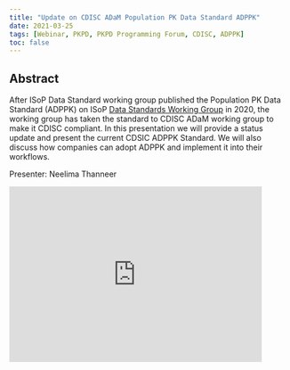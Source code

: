 ```yaml
---
title: "Update on CDISC ADaM Population PK Data Standard ADPPK"
date: 2021-03-25
tags: [Webinar, PKPD, PKPD Programming Forum, CDISC, ADPPK]
toc: false
---
```


## Abstract

After ISoP Data Standard working group published the Population PK Data Standard (ADPPK) on ISoP [Data Standards Working Group](https://nam04.safelinks.protection.outlook.com/?url=http%3A%2F%2Fgo-isop.org%2Fcommittees%2Fstandards-best-practices-committee%2Fdata-standards-working-group%2F&data=05%7C01%7Cvvaddady%40dsi.com%7C4e3fb94e9f4046ef510708da4b203329%7Cb0179487302644f7bcd625ed452138d0%7C0%7C0%7C637904898952420522%7CUnknown%7CTWFpbGZsb3d8eyJWIjoiMC4wLjAwMDAiLCJQIjoiV2luMzIiLCJBTiI6Ik1haWwiLCJXVCI6Mn0%3D%7C3000%7C%7C%7C&sdata=V5GmfrvKTmmIJ2C%2F%2FEVIcbOT8vkbcgn0LrwIpNo%2FpSo%3D&reserved=0) in 2020, the working group has taken the standard to CDISC ADaM working group to make it CDISC compliant. In this presentation we will provide a status update and present the current CDSIC ADPPK Standard. We will also discuss how companies can adopt ADPPK and implement it into their workflows.

Presenter: Neelima Thanneer

<iframe width="90%" height="315" src="https://www.youtube.com/embed/rjSi4F1eZYQ" frameborder="0" allowfullscreen></iframe>



